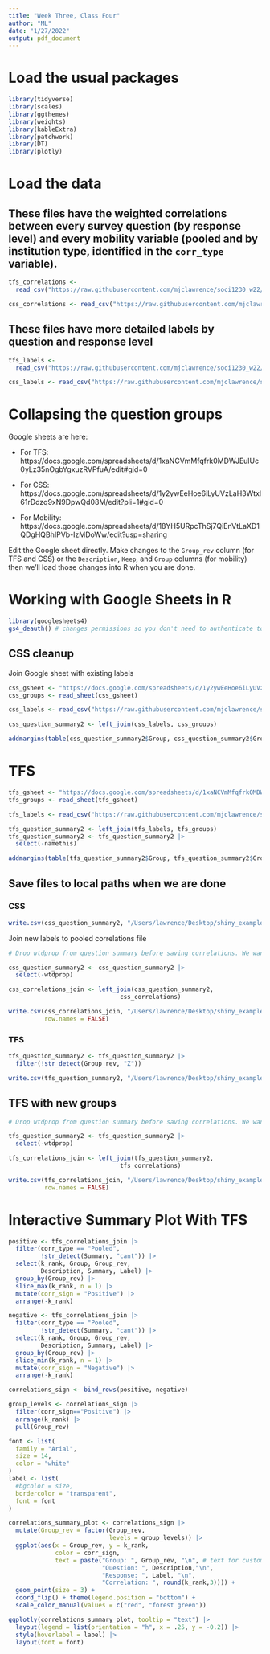 ```yaml
---
title: "Week Three, Class Four"
author: "ML"
date: "1/27/2022"
output: pdf_document
---
```


# Load the usual packages
```r
library(tidyverse)
library(scales)
library(ggthemes)
library(weights)
library(kableExtra)
library(patchwork)
library(DT)
library(plotly)
```

# Load the data

## These files have the weighted correlations between every survey question (by response level) and every mobility variable (pooled and by institution type, identified in the `corr_type` variable).

```r
tfs_correlations <-
  read_csv("https://raw.githubusercontent.com/mjclawrence/soci1230_w22/main/data/tfs_correlations_all.csv")

css_correlations <- read_csv("https://raw.githubusercontent.com/mjclawrence/soci1230_w22/main/data/css_correlations_all.csv")
```

## These files have more detailed labels by question and response level

```r
tfs_labels <-
  read_csv("https://raw.githubusercontent.com/mjclawrence/soci1230_w22/main/data/tfs_question_summary_labels.csv")

css_labels <- read_csv("https://raw.githubusercontent.com/mjclawrence/soci1230_w22/main/data/css_question_summary_labels.csv")
```

# Collapsing the question groups

Google sheets are here:

- For TFS: https://docs.google.com/spreadsheets/d/1xaNCVmMfqfrk0MDWJEulUc0yLz35nOgbYgxuzRVPfuA/edit#gid=0

- For CSS: https://docs.google.com/spreadsheets/d/1y2ywEeHoe6iLyUVzLaH3Wtxl61rDdzq9xN9DpwQd08M/edit?pli=1#gid=0

- For Mobility: https://docs.google.com/spreadsheets/d/18YH5URpcThSj7QiEnVtLaXD1QDgHQBhIPVb-IzMDoWw/edit?usp=sharing

Edit the Google sheet directly. Make changes to the `Group_rev` column (for TFS and CSS) or the `Description`, `Keep`, and `Group` columns (for mobility) then we'll load those changes into R when you are done.

# Working with Google Sheets in R

```r
library(googlesheets4)
gs4_deauth() # changes permissions so you don't need to authenticate to read public file
```

## CSS cleanup

Join Google sheet with existing labels
```r
css_gsheet <- "https://docs.google.com/spreadsheets/d/1y2ywEeHoe6iLyUVzLaH3Wtxl61rDdzq9xN9DpwQd08M/edit?pli=1#gid=0"
css_groups <- read_sheet(css_gsheet)

css_labels <- read_csv("https://raw.githubusercontent.com/mjclawrence/soci1230_w22/main/data/css_question_summary_labels.csv")

css_question_summary2 <- left_join(css_labels, css_groups)
```

```r
addmargins(table(css_question_summary2$Group, css_question_summary2$Group_rev, exclude = NULL))
```


# TFS

```r
tfs_gsheet <- "https://docs.google.com/spreadsheets/d/1xaNCVmMfqfrk0MDWJEulUc0yLz35nOgbYgxuzRVPfuA/edit#gid=0"
tfs_groups <- read_sheet(tfs_gsheet)

tfs_labels <- read_csv("https://raw.githubusercontent.com/mjclawrence/soci1230_w22/main/data/tfs_question_summary_labels.csv")

tfs_question_summary2 <- left_join(tfs_labels, tfs_groups)
tfs_question_summary2 <- tfs_question_summary2 |> 
  select(-namethis)
```

```r
addmargins(table(tfs_question_summary2$Group, tfs_question_summary2$Group_rev, exclude = NULL))
```

## Save files to local paths when we are done

### CSS

```r
write.csv(css_question_summary2, "/Users/lawrence/Desktop/shiny_example/css_question_summary_labels.csv", row.names = FALSE)
```

Join new labels to pooled correlations file

```r
# Drop wtdprop from question summary before saving correlations. We want to keep that column in the summary labels though.

css_question_summary2 <- css_question_summary2 |> 
  select(-wtdprop)

css_correlations_join <- left_join(css_question_summary2,
                               css_correlations)

write.csv(css_correlations_join, "/Users/lawrence/Desktop/shiny_example/css_correlations_join.csv",
          row.names = FALSE)
```


### TFS

```r
tfs_question_summary2 <- tfs_question_summary2 |>
  filter(!str_detect(Group_rev, "Z")) 

write.csv(tfs_question_summary2, "/Users/lawrence/Desktop/shiny_example/tfs_question_summary_labels.csv", row.names = FALSE)
```

## TFS with new groups

```r
# Drop wtdprop from question summary before saving correlations. We want to keep that column in the summary labels though.

tfs_question_summary2 <- tfs_question_summary2 |> 
  select(-wtdprop)

tfs_correlations_join <- left_join(tfs_question_summary2,
                               tfs_correlations)

write.csv(tfs_correlations_join, "/Users/lawrence/Desktop/shiny_example/tfs_correlations_join.csv",
          row.names = FALSE)
```


# Interactive Summary Plot With TFS

```r
positive <- tfs_correlations_join |> 
  filter(corr_type == "Pooled", 
         !str_detect(Summary, "cant")) |> 
  select(k_rank, Group, Group_rev, 
         Description, Summary, Label) |> 
  group_by(Group_rev) |>
  slice_max(k_rank, n = 1) |>
  mutate(corr_sign = "Positive") |> 
  arrange(-k_rank)
```

```r
negative <- tfs_correlations_join |> 
  filter(corr_type == "Pooled", 
         !str_detect(Summary, "cant")) |> 
  select(k_rank, Group, Group_rev, 
         Description, Summary, Label) |> 
  group_by(Group_rev) |> 
  slice_min(k_rank, n = 1) |> 
  mutate(corr_sign = "Negative") |> 
  arrange(-k_rank)
```

```r
correlations_sign <- bind_rows(positive, negative)
```

```r
group_levels <- correlations_sign |> 
  filter(corr_sign=="Positive") |> 
  arrange(k_rank) |> 
  pull(Group_rev) 

font <- list(
  family = "Arial",
  size = 14,
  color = "white"
)
label <- list(
  #bgcolor = size,
  bordercolor = "transparent",
  font = font
)
```

```r
correlations_summary_plot <- correlations_sign |> 
  mutate(Group_rev = factor(Group_rev,
                            levels = group_levels)) |> 
  ggplot(aes(x = Group_rev, y = k_rank, 
             color = corr_sign,
             text = paste("Group: ", Group_rev, "\n", # text for custom tooltip
                          "Question: ", Description,"\n",
                          "Response: ", Label, "\n",
                          "Correlation: ", round(k_rank,3)))) +
  geom_point(size = 3) + 
  coord_flip() + theme(legend.position = "bottom") +
  scale_color_manual(values = c("red", "forest green"))
```

```r
ggplotly(correlations_summary_plot, tooltip = "text") |> 
  layout(legend = list(orientation = "h", x = .25, y = -0.2)) |> 
  style(hoverlabel = label) |> 
  layout(font = font)
```